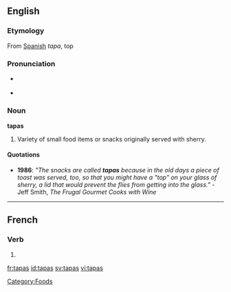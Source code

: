 ==English==

===Etymology===
From [[Spanish]] ''tapa'', top

===Pronunciation===
* {{italbrac|[[RP]]}} {{IPA|/ˈtæpəs/}}
* {{italbrac|US}} {{IPA|/ˈtæpəs/ or /ˈtɑːpəs/}}
{{rfap}}

===Noun===
'''tapas'''

# Variety of small food items or snacks originally served with sherry.

====Quotations====
* '''1986''': ''"The snacks are called '''tapas''' because in the old days a piece of toast was served, too, so that you might have a "top" on your glass of sherry, a lid that would prevent the flies from getting into the glass."'' - Jeff Smith, <cite>The Frugal Gourmet Cooks with Wine</cite>

[[Category:Foods]]

----

==French==

===Verb===
{{fr-verb-form}}

# {{form of|[[second-person|Second-person]] [[singular]] [[past historic]]|[[taper#French|taper]]|lang=French}}

[[fr:tapas]]
[[id:tapas]]
[[sv:tapas]]
[[vi:tapas]]